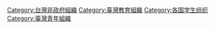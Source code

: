 [[Category:台灣非政府組織|Category:台灣非政府組織]]
[[Category:臺灣教育組織|Category:臺灣教育組織]]
[[Category:各国学生组织|Category:各国学生组织]]
[[Category:臺灣青年組織|Category:臺灣青年組織]]